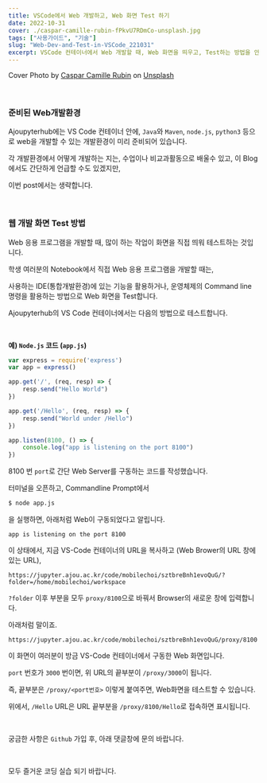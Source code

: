 ```yaml
---
title: VSCode에서 Web 개발하고, Web 화면 Test 하기
date: 2022-10-31
cover: ./caspar-camille-rubin-fPkvU7RDmCo-unsplash.jpg
tags: ["사용가이드", "기술"]
slug: "Web-Dev-and-Test-in-VSCode_221031"
excerpt: VSCode 컨테이너에서 Web 개발할 때, Web 화면을 띄우고, Test하는 방법을 안내합니다.
---
```


Cover Photo by <a href="https://unsplash.com/@casparrubin?utm_source=unsplash&utm_medium=referral&utm_content=creditCopyText">Caspar Camille Rubin</a> on <a href="https://unsplash.com/s/photos/website?utm_source=unsplash&utm_medium=referral&utm_content=creditCopyText">Unsplash</a>

<br/>

### 준비된 Web개발환경

Ajoupyterhub에는 VS Code 컨테이너 안에, ``Java``와 ``Maven``, `node.js`, `python3` 등으로 web을 개발할 수 있는 개발환경이 미리 준비되어 있습니다.

각 개발환경에서 어떻게 개발하는 지는, 수업이나 비교과활동으로 배울수 있고, 이 Blog에서도 간단하게 언급할 수도 있겠지만, 

이번 post에서는 생략합니다.

<br/>

### 웹 개발 화면 Test 방법

Web 응용 프로그램을 개발할 때, 많이 하는 작업이 화면을 직접 띄워 테스트하는 것입니다. 

학생 여러분의 Notebook에서 직접 Web 응용 프로그램을 개발할 때는, 

사용하는 IDE(통합개발환경)에 있는 기능을 활용하거나, 운영체제의 Command line 명령을 활용하는 방법으로 Web 화면을 Test합니다.

Ajoupyterhub의 VS Code 컨테이너에서는 다음의 방법으로 테스트합니다.

<br/>

 **예) `Node.js` 코드 (`app.js`)**

``` javascript
var express = require('express')
var app = express()

app.get('/', (req, resp) => {
    resp.send("Hello World")
})

app.get('/Hello', (req, resp) => {
    resp.send("World under /Hello")
})

app.listen(8100, () => {
    console.log("app is listening on the port 8100")
})
```

8100 번 `port`로 간단 Web Server를 구동하는 코드를 작성했습니다.

터미널을 오픈하고, Commandline Prompt에서

``` bash
$ node app.js
```

을 실행하면, 아래처럼 Web이 구동되었다고 알립니다.

```
app is listening on the port 8100
```

이 상태에서, 지금 VS-Code 컨테이너의 URL을 복사하고 (Web Brower의 URL 창에 있는 URL), 

```
https://jupyter.ajou.ac.kr/code/mobilechoi/sztbreBnh1evoQuG/?folder=/home/mobilechoi/workspace
```
`?folder` 이후 부분을 모두 `proxy/8100`으로 바꿔서 Browser의 새로운 창에 입력합니다.

아래처럼 말이죠.
```
https://jupyter.ajou.ac.kr/code/mobilechoi/sztbreBnh1evoQuG/proxy/8100
```

이 화면이 여러분이 방금 VS-Code 컨테이너에서 구동한 Web 화면입니다.

`port` 번호가 `3000` 번이면, 위 URL의 끝부분이 `/proxy/3000`이 됩니다.

즉, 끝부분은 `/proxy/<port번호>` 이렇게 붙여주면, Web화면을 테스트할 수 있습니다.



위에서, `/Hello` URL은 URL 끝부분을 `/proxy/8100/Hello`로 접속하면 표시됩니다.

<br/>

궁금한 사항은 `Github` 가입 후, 아래 댓글창에 문의 바랍니다.

<br/>

모두 즐거운 코딩 실습 되기 바랍니다.



